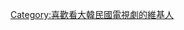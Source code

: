{{Userbox
 |id=<span lang=ja style="color:white;">追劇人蔘</span>
 |id-c= #0072E3
 |id-s=14
 |info=<span lang="zh-tw">這個用戶喜歡看'''[[韓國電視劇]]'''。
 |info-c=white
 |info-s=10
 |border-c=#000000
}}

[[Category:喜歡看大韓民國電視劇的維基人]]